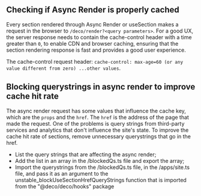 ## Checking if Async Render is properly cached

Every section rendered through Async Render or useSection makes a request in the browser to `/deco/render?<query parameters>`. For a good UX, the server response needs to contain the cache-control header with a time greater than `0`, to enable CDN and browser caching, ensuring that the section rendering response is fast and provides a good user experience.

The cache-control request header: `cache-control: max-age=60 (or any value different from zero) ...other values`.

## Blocking querystrings in async render to improve cache hit rate

The async render request has some values that influence the cache key, which are the `props` and the `href`. The `href` is the address of the page that made the request. One of the problems is query strings from third-party services and analytics that don't influence the site's state. To improve the cache hit rate of sections, remove unnecessary querystrings that go in the href.

- List the query strings that are affecting the async render;
- Add the list in an array in the /blockedQs.ts file and export the array;
- Import the querystrings from the /blockedQs.ts file, in the /apps/site.ts file, and pass it as an argument to the unstable_blockUseSectionHrefQueryStrings function that is imported from the "@deco/deco/hooks" package
